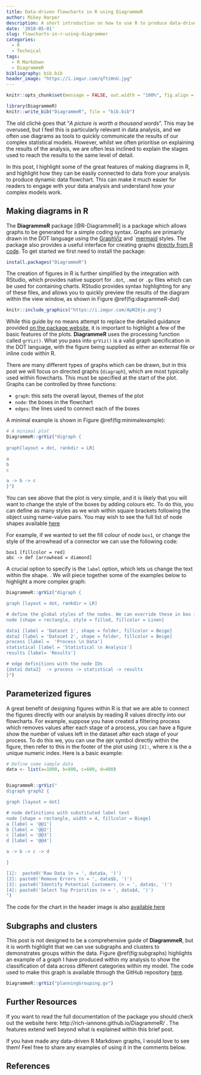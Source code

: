 ```yaml
---
title: Data-driven flowcharts in R using DiagrammeR
author: Mikey Harper
description: A short introduction on how to use R to produce data-driven flowcharts. 
date: '2018-05-01'
slug: flowcharts-in-r-using-diagrammer
categories:
  - R
  - Technical
tags:
  - R Markdown
  - DiagrammeR
bibliography: bib.bib
header_image: "https://i.imgur.com/qftiHnU.jpg"
---
```


```r

knitr::opts_chunk$set(message = FALSE, out.width = "100%", fig.align = "center")

library(DiagrammeR)
knitr::write_bib("DiagrammeR", file = "bib.bib")
```

<meta property="og:image" content="https://i.imgur.com/hPZn2K6.jpg"/>


The old cliché goes that "*A picture is worth a thousand words*". This may be overused, but I feel this is particularly relevant in data analysis, and we often use diagrams as tools to quickly communicate the results of our complex statistical models. However, whilst we often prioritise on explaining the results of the analysis, we are often less inclined to explain the stages used to reach the results to the same level of detail. 

In this post, I highlight some of the great features of making diagrams in R, and highlight how they can be easily connected to data from your analysis to produce dynamic data flowchart. This can make it much easier for readers to engage with your data analysis and understand how your complex models work.

## Making diagrams in R

The **DiagrammeR** package [@R-DiagrammeR] is a package which allows graphs to be generated for a simple coding syntax. Graphs are primarily drawn in the DOT language using the [GraphViz](https://www.graphviz.org/)  and `[mermaid](https://mermaidjs.github.io/) styles. The package also provides a useful interface for creating graphs [directly from R code](http://rich-iannone.github.io/DiagrammeR/graph_creation.html). To get started we first need to install the package:

```r
install.packages("DiagrammeR")
```

The creation of figures in R is further simplified by the integration with RStudio, which provides native support for `.dot`, `.mmd` or `.gv` files which can be used for containing charts. RStudio provides syntax highlighting for any of these files, and allows you to quickly preview the results of the diagram within the view window, as shown in Figure \@ref(fig:diagrammeR-dot)

```r
knitr::include_graphics("https://i.imgur.com/ApNI0je.png")
```

While this guide by no means attempt to replace the detailed guidance provided [on the package website](http://rich-iannone.github.io/DiagrammeR/index.html), it is important to highlight a few of the basic features of the plots. **DiagrammeR** uses the processing function called `grViz()`. What you pass into `grViz()` is a valid graph specification in the DOT language, with the figure being supplied as either an external file or inline code within R.

There are many different types of graphs which can be drawn, but in this post we will focus on directed graphs (`diagraph`), which are most typically used within flowcharts. This must be specified at the start of the plot.
Graphs can be controlled by three functions:

- `graph`: this sets the overall layout, themes of the plot
- `node`: the boxes in the flowchart
- `edges`: the lines used to connect each of the boxes

A minimal example is shown in Figure \@ref(fig:minimalexample):

```r
# A minimal plot
DiagrammeR::grViz("digraph {
  
graph[layout = dot, rankdir = LR]

a
b
c

a -> b -> c
}")

```

You can see above that the plot is very simple, and it is likely that you will want to change the style of the boxes by adding colours etc. To do this, you can define as many styles as we wish within square brackets following the object using name-value pairs. You may wish to see the full list of node shapes available [here](https://www.graphviz.org/doc/info/shapes.html)

For example, if we wanted to set the fill colour of node `box1`, or change the style of the arrowhead of a connector we can use the following code:

```gv
box1 [fillcolor = red]
abc -> def [arrowhead = diamond]

```

A crucial option to specify is the `label` option, which lets us change the text within the shape. . We will piece together some of the examples below to highlight a more complex graph:

```r
DiagrammeR::grViz("digraph {

graph [layout = dot, rankdir = LR]

# define the global styles of the nodes. We can override these in box if we wish
node [shape = rectangle, style = filled, fillcolor = Linen]

data1 [label = 'Dataset 1', shape = folder, fillcolor = Beige]
data2 [label = 'Dataset 2', shape = folder, fillcolor = Beige]
process [label =  'Process \n Data']
statistical [label = 'Statistical \n Analysis']
results [label= 'Results']

# edge definitions with the node IDs
{data1 data2}  -> process -> statistical -> results
}")

```

## Parameterized figures

A great benefit of designing figures within R is that we are able to connect the figures directly with our analysis by reading R values directly into our flowcharts. For example, suppose you have created a filtering process which removes values after each stage of a process, you can have a figure show the number of values left in the dataset after each stage of your process. To do this we, you can use the `@@X` symbol directly within the figure, then refer to this in the footer of the plot using `[X]: `, where `X` is the a unique numeric index. Here is a basic example:

```r

# Define some sample data
data <- list(a=1000, b=800, c=600, d=400)


DiagrammeR::grViz("
digraph graph2 {

graph [layout = dot]

# node definitions with substituted label text
node [shape = rectangle, width = 4, fillcolor = Biege]
a [label = '@@1']
b [label = '@@2']
c [label = '@@3']
d [label = '@@4']

a -> b -> c -> d

}

[1]:  paste0('Raw Data (n = ', data$a, ')')
[2]: paste0('Remove Errors (n = ', data$b, ')')
[3]: paste0('Identify Potential Customers (n = ', data$c, ')')
[4]: paste0('Select Top Priorities (n = ', data$d, ')')
")

```

The code for the chart in the header image is also [available here](https://github.com/mikey-harper/blog/tree/master/content/post/2018-05-01-flowcharts-in-r-using-diagrammer/analysisFlow.gv)

## Subgraphs and clusters

This post is not designed to be a comprehensive guide of **DiagrammeR**, but it is worth highlight that we can use subgraphs and clusters to demonstrates groups within the data. Figure \@ref(fig:subgraphs) highlights an example of a graph I have produced within my analysis to show the classification of data across different categories within my model. The code used to make this graph is available through the GitHub repository [here](https://github.com/mikey-harper/blog/tree/master/content/post/2018-05-01-flowcharts-in-r-using-diagrammer/planningGrouping.gv).

```r
DiagrammeR::grViz("planningGrouping.gv")
```
## Further Resources

If you want to read the full documentation of the package you should check out the website here: http://rich-iannone.github.io/DiagrammeR/ . The features extend well beyond what is explained within this brief post. 

If you have made any data-driven R Markdown graphs, I would love to see them! Feel free to share any examples of using it in the comments below.

## References